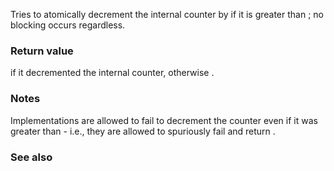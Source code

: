 {{cpp/thread/counting_semaphore/title|try_acquire}}
{{cpp/thread/counting_semaphore/navbar}}
{{dcl begin}}
{{dcl|since=c++20|
bool try_acquire() noexcept;
}}
{{dcl end}}

Tries to atomically decrement the internal counter by {{c|1}} if it is greater than {{c|0}}; no blocking occurs regardless.

===Return value===
{{c|true}} if it decremented the internal counter, otherwise {{c|false}}.

===Notes===
Implementations are allowed to fail to decrement the counter even if it was greater than {{c|0}} - i.e., they are allowed to spuriously fail and return {{c|false}}.

===See also===
{{dsc begin}}
{{dsc inc|cpp/thread/counting_semaphore/dsc release}}
{{dsc inc|cpp/thread/counting_semaphore/dsc acquire}}
{{dsc inc|cpp/thread/counting_semaphore/dsc try_acquire_for}}
{{dsc inc|cpp/thread/counting_semaphore/dsc try_acquire_until}}
{{dsc end}}

{{langlinks|de|es|fr|it|ja|pt|ru|zh}}